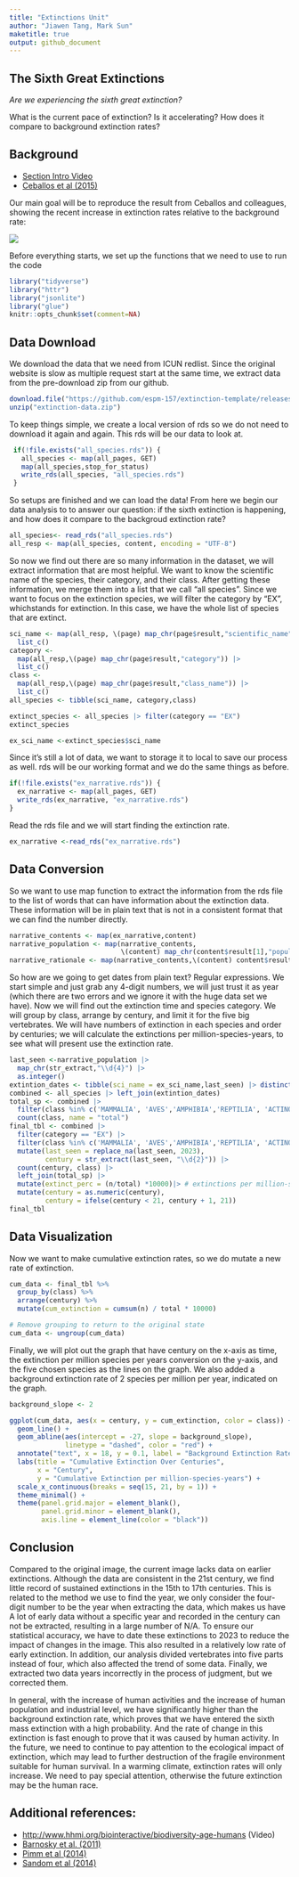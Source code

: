 ```yaml
---
title: "Extinctions Unit"
author: "Jiawen Tang, Mark Sun"
maketitle: true
output: github_document
---
```


## The Sixth Great Extinctions

*Are we experiencing the sixth great extinction?*

What is the current pace of extinction? Is it accelerating? How does it compare to background extinction rates?

## Background

-   [Section Intro Video](https://youtu.be/QsH6ytm89GI)
-   [Ceballos et al (2015)](http://doi.org/10.1126/sciadv.1400253)

Our main goal will be to reproduce the result from Ceballos and colleagues, showing the recent increase in extinction rates relative to the background rate:

![](https://espm-157.carlboettiger.info/img/extinctions.jpg)

Before everything starts, we set up the functions that we need to use to run the code

```r
library("tidyverse")
library("httr")
library("jsonlite")
library("glue")
knitr::opts_chunk$set(comment=NA)
```

## Data Download

We download the data that we need from ICUN redlist. Since the original website is slow as multiple request start at the same time, we extract data from the pre-download zip from our github.

```r
download.file("https://github.com/espm-157/extinction-template/releases/download/data2.0/extinction-data.zip", "extinction-data.zip")
unzip("extinction-data.zip")
```

To keep things simple, we create a local version of rds so we do not need to download it again and again. This rds will be our data to look at.

```r
 if(!file.exists("all_species.rds")) {
   all_species <- map(all_pages, GET)
   map(all_species,stop_for_status)
   write_rds(all_species, "all_species.rds")
 }
```

So setups are finished and we can load the data! From here we begin our data analysis to to answer our question: if the sixth extinction is happening, and how does it compare to the backgroud extinction rate?

```r
all_species<- read_rds("all_species.rds")
all_resp <- map(all_species, content, encoding = "UTF-8")
```

So now we find out there are so many information in the dataset, we will extract information that are most helpful. We want to know the scientific name of the species, their category, and their class. After getting these information, we merge them into a list that we call "all species". Since we want to focus on the extinction species, we will filter the category by "EX", whichstands for extinction. In this case, we have the whole list of species that are extinct.

```r
sci_name <- map(all_resp, \(page) map_chr(page$result,"scientific_name")) |>
  list_c()
category <-
  map(all_resp,\(page) map_chr(page$result,"category")) |>
  list_c()
class <-
  map(all_resp,\(page) map_chr(page$result,"class_name")) |>
  list_c()
all_species <- tibble(sci_name, category,class)

extinct_species <- all_species |> filter(category == "EX")
extinct_species
```

```r
ex_sci_name <-extinct_species$sci_name
```

Since it's still a lot of data, we want to storage it to local to save our process as well. rds will be our working format and we do the same things as before.

```r

if(!file.exists("ex_narrative.rds")) {
  ex_narrative <- map(all_pages, GET)
  write_rds(ex_narrative, "ex_narrative.rds")
}

```

Read the rds file and we will start finding the extinction rate.

```r
ex_narrative <-read_rds("ex_narrative.rds")
```

## Data Conversion

So we want to use map function to extract the information from the rds file to the list of words that can have information about the extinction data. These information will be in plain text that is not in a consistent format that we can find the number directly.

```r
narrative_contents <- map(ex_narrative,content)
narrative_population <- map(narrative_contents,
                            \(content) map_chr(content$result[1],"population",.default = ""))
narrative_rationale <- map(narrative_contents,\(content) content$result[[1]]$rationale)

```

So how are we going to get dates from plain text? Regular expressions. We start simple and just grab any 4-digit numbers, we will just trust it as year (which there are two errors and we ignore it with the huge data set we have). Now we will find out the extinction time and species category. We will group by class, arrange by century, and limit it for the five big vertebrates. We will have numbers of extinction in each species and order by centuries; we will calculate the extinctions per million-species-years, to see what will present use the extinction rate.

```r
last_seen <-narrative_population |>
  map_chr(str_extract,"\\d{4}") |>
  as.integer()
extintion_dates <- tibble(sci_name = ex_sci_name,last_seen) |> distinct()
combined <- all_species |> left_join(extintion_dates)
total_sp <- combined |> 
  filter(class %in% c('MAMMALIA', 'AVES','AMPHIBIA','REPTILIA', 'ACTINOPTERYGII')) |>
  count(class, name = "total")
final_tbl <- combined |> 
  filter(category == "EX") |>
  filter(class %in% c('MAMMALIA', 'AVES','AMPHIBIA','REPTILIA', 'ACTINOPTERYGII')) |>
  mutate(last_seen = replace_na(last_seen, 2023),
         century = str_extract(last_seen, "\\d{2}")) |>
  count(century, class) |>
  left_join(total_sp) |>
  mutate(extinct_perc = (n/total) *10000)|> # extinctions per million-species-years
  mutate(century = as.numeric(century),
         century = ifelse(century < 21, century + 1, 21))
final_tbl
```

## Data Visualization

Now we want to make cumulative extinction rates, so we do mutate a new rate of extinction.

```r
cum_data <- final_tbl %>%
  group_by(class) %>%
  arrange(century) %>%
  mutate(cum_extinction = cumsum(n) / total * 10000)

# Remove grouping to return to the original state
cum_data <- ungroup(cum_data)
```

Finally, we will plot out the graph that have century on the x-axis as time, the extinction per million species per years conversion on the y-axis, and the five chosen species as the lines on the graph. We also added a background extinction rate of 2 species per million per year, indicated on the graph.

```r
background_slope <- 2

ggplot(cum_data, aes(x = century, y = cum_extinction, color = class)) +
  geom_line() +
  geom_abline(aes(intercept = -27, slope = background_slope),
              linetype = "dashed", color = "red") +
  annotate("text", x = 18, y = 0.1, label = "Background Extinction Rate", color = "red") +
  labs(title = "Cumulative Extinction Over Centuries",
       x = "Century",
       y = "Cumulative Extinction per million-species-years") +
  scale_x_continuous(breaks = seq(15, 21, by = 1)) +
  theme_minimal() +
  theme(panel.grid.major = element_blank(),
        panel.grid.minor = element_blank(),
        axis.line = element_line(color = "black"))
```

## Conclusion

Compared to the original image, the current image lacks data on earlier extinctions. Although the data are consistent in the 21st century, we find little record of sustained extinctions in the 15th to 17th centuries. This is related to the method we use to find the year, we only consider the four-digit number to be the year when extracting the data, which makes us have A lot of early data without a specific year and recorded in the century can not be extracted, resulting in a large number of N/A. To ensure our statistical accuracy, we have to date these extinctions to 2023 to reduce the impact of changes in the image. This also resulted in a relatively low rate of early extinction. In addition, our analysis divided vertebrates into five parts instead of four, which also affected the trend of some data. Finally, we extracted two data years incorrectly in the process of judgment, but we corrected them.

In general, with the increase of human activities and the increase of human population and industrial level, we have significantly higher than the background extinction rate, which proves that we have entered the sixth mass extinction with a high probability. And the rate of change in this extinction is fast enough to prove that it was caused by human activity. In the future, we need to continue to pay attention to the ecological impact of extinction, which may lead to further destruction of the fragile environment suitable for human survival. In a warming climate, extinction rates will only increase. We need to pay special attention, otherwise the future extinction may be the human race.

## Additional references:

-   <http://www.hhmi.org/biointeractive/biodiversity-age-humans> (Video)
-   [Barnosky et al. (2011)](http://doi.org/10.1038/nature09678)
-   [Pimm et al (2014)](http://doi.org/10.1126/science.1246752)
-   [Sandom et al (2014)](http://dx.doi.org/10.1098/rspb.2013.3254)
